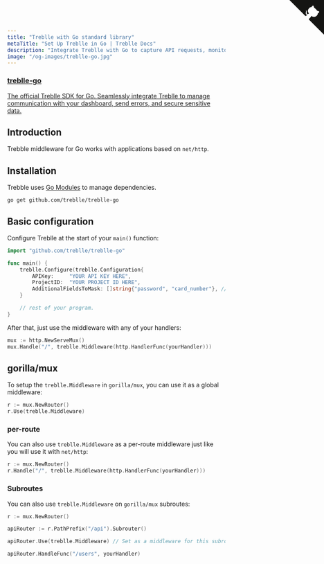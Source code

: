 ```yaml
---
title: "Treblle with Go standard library"
metaTitle: "Set Up Treblle in Go | Treblle Docs"
description: "Integrate Treblle with Go to capture API requests, monitor errors, and enhance security. Follow our setup guide to configure Treblle for real-time insights."
image: "/og-images/treblle-go.jpg"
---
```


<div class="max-w-full mx-auto shadow-lg rounded-lg overflow-hidden">
  <a href="https://github.com/Treblle/treblle-go" title="View source on GitHub" aria-label="View source on GitHub" class="relative no-underline">
    <div>
      <svg width="80" height="80" viewBox="0 0 250 250" style="fill:#151513; color:#fff; position: absolute; top: 0; border: 0; right: 0;" aria-hidden="true">
        <path d="M0,0 L115,115 L130,115 L142,142 L250,250 L250,0 Z"></path>
        <path d="M128.3,109.0 C113.8,99.7 119.0,89.6 119.0,89.6 C122.0,82.7 120.5,78.6 120.5,78.6 C119.2,72.0 123.4,76.3 123.4,76.3 C127.3,80.9 125.5,87.3 125.5,87.3 C122.9,97.6 130.6,101.9 134.4,103.2" fill="currentColor" style="transform-origin: 130px 106px;" class="octo-arm"></path>
        <path d="M115.0,115.0 C114.9,115.1 118.7,116.5 119.8,115.4 L133.7,101.6 C136.9,99.2 139.9,98.4 142.2,98.6 C133.8,88.0 127.5,74.4 143.8,58.0 C148.5,53.4 154.0,51.2 159.7,51.0 C160.3,49.4 163.2,43.6 171.4,40.1 C171.4,40.1 176.1,42.5 178.8,56.2 C183.1,58.6 187.2,61.8 190.9,65.4 C194.5,69.0 197.7,73.2 200.1,77.6 C213.8,80.2 216.3,84.9 216.3,84.9 C212.7,93.1 206.9,96.0 205.4,96.6 C205.1,102.4 203.0,107.8 198.3,112.5 C181.9,128.9 168.3,122.5 157.7,114.1 C157.9,116.9 156.7,120.9 152.7,124.9 L141.0,136.5 C139.8,137.7 141.6,141.9 141.8,141.8 Z" fill="currentColor" class="octo-body"></path>
      </svg>
    </div>
    <div class="grid grid-cols-4 gap-4 px-2 py-2">
      <div class="col-span-4">
      	<h3 class="text-xl font-semibold">treblle-go</h3>
      	<p class="text-sm font-medium">The official Treblle SDK for Go. Seamlessly integrate Treblle to manage communication with your dashboard, send errors, and secure sensitive data.</p>
      </div>
    </div>
  </a>
</div>

## Introduction

Trebble middleware for Go works with applications based on `net/http`.

## Installation

Trebble uses [Go Modules](https://github.com/golang/go/wiki/Modules) to manage dependencies.

```shell
go get github.com/treblle/treblle-go
```

## Basic configuration

Configure Treblle at the start of your `main()` function:

```go
import "github.com/treblle/treblle-go"

func main() {
	treblle.Configure(treblle.Configuration{
		APIKey:     "YOUR API KEY HERE",
		ProjectID:  "YOUR PROJECT ID HERE",
        AdditionalFieldsToMask: []string{"password", "card_number"}, // optional, specify additional fields to mask
	}

    // rest of your program.
}
```

After that, just use the middleware with any of your handlers:

```go
mux := http.NewServeMux()
mux.Handle("/", treblle.Middleware(http.HandlerFunc(yourHandler)))
```

## gorilla/mux

To setup the `treblle.Middleware` in `gorilla/mux`, you can use it as a global middleware:

```go
r := mux.NewRouter()
r.Use(treblle.Middleware)
```

### per-route

You can also use `treblle.Middleware` as a per-route middleware just like you will use it with `net/http`:

```go
r := mux.NewRouter()
r.Handle("/", treblle.Middleware(http.HandlerFunc(yourHandler)))
```

### Subroutes

You can also use `treblle.Middleware` on `gorilla/mux` subroutes:

```go
r := mux.NewRouter()

apiRouter := r.PathPrefix("/api").Subrouter()

apiRouter.Use(treblle.Middleware) // Set as a middleware for this subroute

apiRouter.HandleFunc("/users", yourHandler)
```